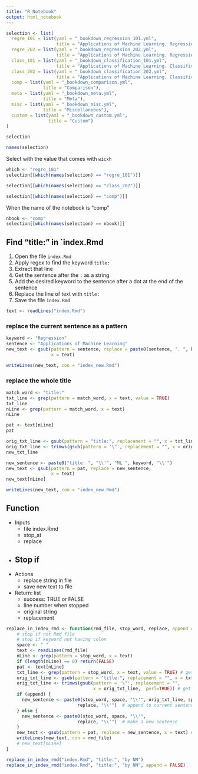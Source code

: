 ```yaml
---
title: "R Notebook"
output: html_notebook
---
```


```r
selection <- list(
  regre_101 = list(yaml = "_bookdown_regression_101.yml", 
                   title = "Applications of Machine Learning. Regression 101"),
  regre_202 = list(yaml = "_bookdown_regression_202.yml",
                   title = "Applications of Machine Learning. Regression 202"),
  class_101 = list(yaml = "_bookdown_classification_101.yml",
                   title = "Applications of Machine Learning. Classification 101"),
  class_202 = list(yaml = "_bookdown_classification_202.yml",
                   title = "Applications of Machine Learning. Classification 202"),
  comp = list(yaml = "_bookdown_comparison.yml",
              title = "Comparison"),
  meta = list(yaml = "_bookdown_meta.yml",
              title = "Meta"),
  misc = list(yaml = "_bookdown_misc.yml",
              title = "Miscellaneous"),
  custom = list(yaml = "_bookdown_custom.yml",
                title = "Custom")
)

selection
```

```r
names(selection)
```

Select with the value that comes with `wicxh`

```r
which <- "regre_101"
selection[[which(names(selection) == "regre_101")]]
```

```r
selection[[which(names(selection) == "class_202")]]
```

```r
selection[[which(names(selection) == "comp")]]
```

When the name of the notebook is "comp"

```r
nbook <- "comp"
selection[[which(names(selection) == nbook)]]
```


## Find "title:" in `index.Rmd

1. Open the file `index.Rmd`
2. Apply regex to find the keyword `title:`
3. Extract that line
4. Get the sentence after the `:` as a string
5. Add the desired keyword to the sentence after a dot at the end of the sentence
6. Replace the line of text with `title:`
7. Save the file `index.Rmd`

```r
text <- readLines("index.Rmd")
```

### replace the current sentence as a pattern

```r
keyword <- "Regression"
sentence <- "Applications of Machine Learning"
new_text <- gsub(pattern = sentence, replace = paste0(sentence, ". ", keyword), 
                 x = text)
```

```r
writeLines(new_text, con = "index_new.Rmd")
```

### replace the whole title

```r
match_word <- "title:"
txt_line <- grep(pattern = match_word, x = text, value = TRUE)
txt_line
nLine <- grep(pattern = match_word, x = text)
nLine
```

```r
pat <- text[nLine]
pat
```

```r
orig_txt_line <- gsub(pattern = "title:", replacement = "", x = txt_line)
orig_txt_line <- trimws(gsub(pattern = '\"', replacement = "", x = orig_txt_line,  perl=TRUE))
new_txt_line
```


```r
new_sentence <- paste0("title: ", "\\'", "ML ", keyword, "\\'")
new_text <- gsub(pattern = pat, replace = new_sentence, 
                 x = text)
new_text[nLine]
```

```r
writeLines(new_text, con = "index_new.Rmd")
```

## Function

* Inputs
  - file index.Rmd
  - stop_at
  - replace 
* Stop if
  - 
* Actions  
  - replace string in file
  - save new text to file
* Return: list
  - success: TRUE or FALSE
  - line number when stopped
  - original string
  - replacement
  

```r
replace_in_index_rmd <- function(rmd_file, stop_word, replace, append = TRUE) {
    # stop if not Rmd file
    # stop if keyword not having colon
    space <- " "
    text <- readLines(rmd_file)
    nLine <- grep(pattern = stop_word, x = text)
    if (length(nLine) == 0) return(FALSE)
    pat <- text[nLine]
    txt_line <- grep(pattern = stop_word, x = text, value = TRUE) # get whole line
    orig_txt_line <- gsub(pattern = "title:", replacement = "", x = txt_line)
    orig_txt_line <- trimws(gsub(pattern = '\"', replacement = "", 
                                 x = orig_txt_line,  perl=TRUE)) # get rid of the stop_word
    if (append) {
      new_sentence <- paste0(stop_word, space, "\\'", orig_txt_line, space, 
                           replace, "\\'")  # append to current sentence
    } else {
      new_sentence <- paste0(stop_word, space, "\\'",  
                           replace, "\\'")  # make a new sentence
    }
    new_text <- gsub(pattern = pat, replace = new_sentence, x = text) # replace in line
    writeLines(new_text, con = rmd_file)
    # new_text[nLine]
}

replace_in_index_rmd("index.Rmd", "title:", "by NN")
replace_in_index_rmd("index.Rmd", "title:", "by NN", append = FALSE)
```


